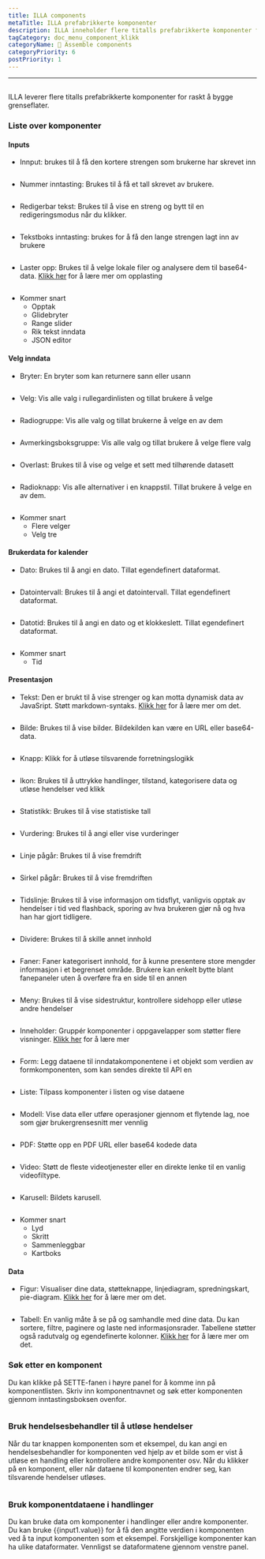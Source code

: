 ```yaml
---
title: ILLA components
metaTitle: ILLA prefabrikkerte komponenter
description: ILLA inneholder flere titalls prefabrikkerte komponenter for raskt å bygge grenseflater mot slutten
tagCategory: doc_menu_component_klikk
categoryName: 🧬 Assemble components
categoryPriority: 6
postPriority: 1
---
```


* * *

## <Heading hidden>ILLA components</Heading>

ILLA leverer flere titalls prefabrikkerte komponenter for raskt å bygge grenseflater.

### Liste over komponenter

#### Inputs

-   Innput: brukes til å få den kortere strengen som brukerne har skrevet inn

<img
  src='https://cdn.illacloud.com/official-website/img/docs/assemble/illa_components.png'
  alt=""
/>

-   Nummer inntasting: Brukes til å få et tall skrevet av brukere.

<img
  src='https://cdn.illacloud.com/official-website/img/docs/assemble/illa_components(1).png'
  alt=""
/>

-   Redigerbar tekst: Brukes til å vise en streng og bytt til en redigeringsmodus når du klikker.

<img
  src='https://cdn.illacloud.com/official-website/img/docs/assemble/illa_components(2).png'
  alt=""
/>

-   Tekstboks inntasting: brukes for å få den lange strengen lagt inn av brukere

<img
  src='https://cdn.illacloud.com/official-website/img/docs/assemble/illa_components(3).png'
  alt=""
/>

-   Laster opp: Brukes til å velge lokale filer og analysere dem til base64-data. [Klikk her]([https://www.illacloud.com/en-US/docs/upload](https://www.illacloud.com/en-US/docs/upload)) for å lære mer om opplasting

<img
  src='https://cdn.illacloud.com/official-website/img/docs/assemble/illa_components(4).png'
  alt=""
/>

-   Kommer snart
    -   Opptak
    -   Glidebryter
    -   Range slider
    -   Rik tekst inndata
    -   JSON editor

#### Velg inndata

-   Bryter: En bryter som kan returnere sann eller usann

<img
  src='https://cdn.illacloud.com/official-website/img/docs/assemble/illa_components(5).png'
  alt=""
/>

-   Velg: Vis alle valg i rullegardinlisten og tillat brukere å velge

<img
  src='https://cdn.illacloud.com/official-website/img/docs/assemble/illa_components(6).png'
  alt=""
/>

-   Radiogruppe: Vis alle valg og tillat brukerne å velge en av dem

<img
  src='https://cdn.illacloud.com/official-website/img/docs/assemble/illa_components(7).png'
  alt=""
/>

-   Avmerkingsboksgruppe: Vis alle valg og tillat brukere å velge flere valg

<img
  src='https://cdn.illacloud.com/official-website/img/docs/assemble/illa_components(8).png'
  alt=""
/>

-   Overlast: Brukes til å vise og velge et sett med tilhørende datasett

<img
  src='https://cdn.illacloud.com/official-website/img/docs/assemble/illa_components(9).png'
  alt=""
/>

-   Radioknapp: Vis alle alternativer i en knappstil. Tillat brukere å velge en av dem.

<img
  src='https://cdn.illacloud.com/official-website/img/docs/assemble/illa_components(10).png'
  alt=""
/>

-   Kommer snart
    -   Flere velger
    -   Velg tre

#### Brukerdata for kalender

-   Dato: Brukes til å angi en dato. Tillat egendefinert dataformat.

<img
  src='https://cdn.illacloud.com/official-website/img/docs/assemble/illa_components(11).png'
  alt=""
/>

-   Datointervall: Brukes til å angi et datointervall. Tillat egendefinert dataformat.

<img
  src='https://cdn.illacloud.com/official-website/img/docs/assemble/illa_components(12).png'
  alt=""
/>

-   Datotid: Brukes til å angi en dato og et klokkeslett. Tillat egendefinert dataformat.

<img
  src='https://cdn.illacloud.com/official-website/img/docs/assemble/illa_components(13).png'
  alt=""
/>

-   Kommer snart
    -   Tid

#### Presentasjon

-   Tekst: Den er brukt til å vise strenger og kan motta dynamisk data av JavaSript. Støtt markdown-syntaks. [Klikk her]([https://www.illacloud.com/en-US/docs/text](https://www.illacloud.com/en-US/docs/text)) for å lære mer om det.

<img
  src='https://cdn.illacloud.com/official-website/img/docs/assemble/illa_components(14).png'
  alt=""
/>

-   Bilde: Brukes til å vise bilder. Bildekilden kan være en URL eller base64-data.

<img
  src='https://cdn.illacloud.com/official-website/img/docs/assemble/illa_components(15).png'
  alt=""
/>

-   Knapp: Klikk for å utløse tilsvarende forretningslogikk

<img
  src='https://cdn.illacloud.com/official-website/img/docs/assemble/illa_components(16).png'
  alt=""
/>

-   Ikon: Brukes til å uttrykke handlinger, tilstand, kategorisere data og utløse hendelser ved klikk

<img
  src='https://cdn.illacloud.com/official-website/img/docs/assemble/illa_components(17).png'
  alt=""
/>

-   Statistikk: Brukes til å vise statistiske tall

<img
  src='https://cdn.illacloud.com/official-website/img/docs/assemble/illa_components(18).png'
  alt=""
/>

-   Vurdering: Brukes til å angi eller vise vurderinger

<img
  src='https://cdn.illacloud.com/official-website/img/docs/assemble/illa_components(19).png'
  alt=""
/>

-   Linje pågår: Brukes til å vise fremdrift

<img
  src='https://cdn.illacloud.com/official-website/img/docs/assemble/illa_components(20).png'
  alt=""
/>

-   Sirkel pågår: Brukes til å vise fremdriften

<img
  src='https://cdn.illacloud.com/official-website/img/docs/assemble/illa_components(21).png'
  alt=""
/>

-   Tidslinje: Brukes til å vise informasjon om tidsflyt, vanligvis opptak av hendelser i tid ved flashback, sporing av hva brukeren gjør nå og hva han har gjort tidligere.

<img
  src='https://cdn.illacloud.com/official-website/img/docs/assemble/illa_components(22).png'
  alt=""
/>

-   Dividere: Brukes til å skille annet innhold

<img
  src='https://cdn.illacloud.com/official-website/img/docs/assemble/illa_components(23).png'
  alt=""
/>

-   Faner: Faner kategorisert innhold, for å kunne presentere store mengder informasjon i et begrenset område. Brukere kan enkelt bytte blant fanepaneler uten å overføre fra en side til en annen

<img
  src='https://cdn.illacloud.com/official-website/img/docs/assemble/illa_components(24).png'
  alt=""
/>

-   Meny: Brukes til å vise sidestruktur, kontrollere sidehopp eller utløse andre hendelser

<img
  src='https://cdn.illacloud.com/official-website/img/docs/assemble/illa_components(25).png'
  alt=""
/>

-   Inneholder: Gruppér komponenter i oppgavelapper som støtter flere visninger. [Klikk her]([https://www.illacloud.com/en-US/docs/container](https://www.illacloud.com/en-US/docs/container)) for å lære mer

<img
  src='https://cdn.illacloud.com/official-website/img/docs/assemble/illa_components(26).png'
  alt=""
/>

-   Form: Legg dataene til inndatakomponentene i et objekt som verdien av formkomponenten, som kan sendes direkte til API en

<img
  src='https://cdn.illacloud.com/official-website/img/docs/assemble/illa_components(27).png'
  alt=""
/>

-   Liste: Tilpass komponenter i listen og vise dataene

<img
  src='https://cdn.illacloud.com/official-website/img/docs/assemble/illa_components(28).png'
  alt=""
/>

-   Modell: Vise data eller utføre operasjoner gjennom et flytende lag, noe som gjør brukergrensesnitt mer vennlig

<img
  src='https://cdn.illacloud.com/official-website/img/docs/assemble/illa_components(29).png'
  alt=""
/>

-   PDF: Støtte opp en PDF URL eller base64 kodede data

<img
  src='https://cdn.illacloud.com/official-website/img/docs/assemble/illa_components(30).png'
  alt=""
/>

-   Video: Støtt de fleste videotjenester eller en direkte lenke til en vanlig videofiltype.

<img
  src='https://cdn.illacloud.com/official-website/img/docs/assemble/illa_components(31).png'
  alt=""
/>

-   Karusell: Bildets karusell.

<img
  src='https://cdn.illacloud.com/official-website/img/docs/assemble/illa_components(32).png'
  alt=""
/>

-   Kommer snart
    -   Lyd
    -   Skritt
    -   Sammenleggbar
    -   Kartboks

#### Data

-   Figur: Visualiser dine data, støtteknappe, linjediagram, spredningskart, pie-diagram. [Klikk her]([https://www.illacloud.com/en-US/docs/chart](https://www.illacloud.com/en-US/docs/chart)) for å lære mer om det.

<img
  src='https://cdn.illacloud.com/official-website/img/docs/assemble/illa_components(33).png'
  alt=""
/>

-   Tabell: En vanlig måte å se på og samhandle med dine data. Du kan sortere, filtre, paginere og laste ned informasjonsrader. Tabellene støtter også radutvalg og egendefinerte kolonner. [Klikk her]([https://www.illacloud.com/en-US/docs/table](https://www.illacloud.com/en-US/docs/table)) for å lære mer om det.

### Søk etter en komponent

Du kan klikke på SETTE-fanen i høyre panel for å komme inn på komponentlisten. Skriv inn komponentnavnet og søk etter komponenten gjennom inntastingsboksen ovenfor.

<img
  src='https://cdn.illacloud.com/official-website/img/docs/assemble/illa_components(34).png'
  alt=""
/>

### Bruk hendelsesbehandler til å utløse hendelser

Når du tar knappen komponenten som et eksempel, du kan angi en hendelsesbehandler for komponenten ved hjelp av et bilde som er vist å utløse en handling eller kontrollere andre komponenter osv. Når du klikker på en komponent, eller når dataene til komponenten endrer seg, kan tilsvarende hendelser utløses.

<img
  src='https://cdn.illacloud.com/official-website/img/docs/assemble/illa_components(35).png'
  alt=""
/>

### Bruk komponentdataene i handlinger

Du kan bruke data om komponenter i handlinger eller andre komponenter. Du kan bruke {{input1.value}} for å få den angitte verdien i komponenten ved å ta input komponenten som et eksempel. Forskjellige komponenter kan ha ulike dataformater. Vennligst se dataformatene gjennom venstre panel.

<img
  src='https://cdn.illacloud.com/official-website/img/docs/assemble/illa_components(36).png'
  alt=""
/>
